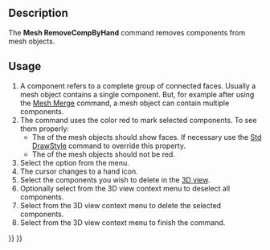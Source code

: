 <languages/>

{{Docnav
|[[Mesh_RemoveComponents|RemoveComponents]]
|[[Mesh_Segmentation|Segmentation]]
|[[Mesh_Workbench|Mesh]]
|IconL=Mesh_RemoveComponents.svg
|IconR=Mesh_Segmentation.svg
|IconC=Workbench_Mesh.svg
}}

{{GuiCommand
|Name=Mesh RemoveCompByHand
|MenuLocation=Meshes → Remove components by hand...
|Workbenches=[[Mesh_Workbench|Mesh]]
|SeeAlso=[[Mesh_RemoveComponents|Mesh RemoveComponents]], [[Arch_SplitMesh|Arch SplitMesh]]
}}

==Description==

The '''Mesh RemoveCompByHand''' command removes components from mesh objects.

==Usage==

# A component refers to a complete group of connected faces. Usually a mesh object contains a single component. But, for example after using the [[Mesh_Merge|Mesh Merge]] command, a mesh object can contain multiple components.
# The command uses the color red to mark selected components. To see them properly:
#* The {{PropertyView|Display Mode}} of the mesh objects should show faces. If necessary use the [[Std_DrawStyle|Std DrawStyle]] command to override this property.
#* The {{PropertyView|Shape Color}} of the mesh objects should not be red.
# Select the {{MenuCommand|Meshes → [[Image:Mesh_RemoveCompByHand.svg|16px]] Remove components by hand...}} option from the menu.
# The cursor changes to a hand icon.
# Select the components you wish to delete in the [[3D_view|3D view]].
# Optionally select {{MenuCommand|Clear selected faces}} from the 3D view context menu to deselect all components.
# Select {{MenuCommand|Delete selected faces}} from the 3D view context menu to delete the selected components.
# Select {{MenuCommand|Leave removal mode}} from the 3D view context menu to finish the command.


{{Docnav
|[[Mesh_RemoveComponents|RemoveComponents]]
|[[Mesh_Segmentation|Segmentation]]
|[[Mesh_Workbench|Mesh]]
|IconL=Mesh_RemoveComponents.svg
|IconR=Mesh_Segmentation.svg
|IconC=Workbench_Mesh.svg
}}

{{Mesh Tools navi{{#translation:}}}}
{{Userdocnavi{{#translation:}}}}
{{clear}}